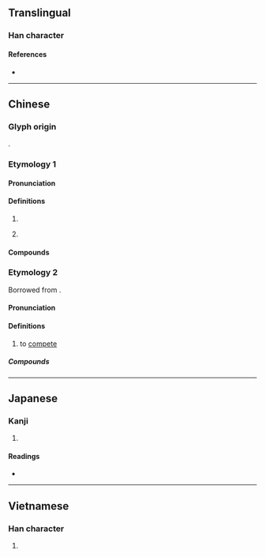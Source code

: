 {{character info}}
==Translingual==

===Han character===
{{Han char|rn=43|rad=尢|as=04|sn=7|four=48012|canj=KUOLL|ids=⿺尢介}}

====References====
* {{Han ref|kx=0298.150|dkj=07560|dj=0593.180|hdz=10553.100|uh=5C2C|ud=23596|bh=A7BC|bd=42940}}

----

==Chinese==
{{zh-forms|alt=魀}}

===Glyph origin===
{{Han etym}}
{{Han compound|尢|介|c1=s|c2=p|ls=psc}}.

===Etymology 1===

====Pronunciation====
{{zh-pron
|m=gà,jiè,2nb=variant
|c=gaai3
|c-t=gai1
|h=pfs=kie;gd=gê4
|md=gái
|mn=ml:kài
|mn-t=gai3
|w=2ka
|mc=y
|oc=y
|cat=a
}}

====Definitions====
{{zh-hanzi}}

# {{zh-used in|尷尬}}
# {{lb|zh|neologism|Mainland|Taiwan|slang}} {{zh-short|尷尬}} {{defdate|since 2010s}}

====Compounds====
{{zh-der|不尷尬|不尷不尬|尷尬局面|尷尬|處境尷尬|尬聊|尲尬}}

===Etymology 2===
Borrowed from {{bor|zh|nan|較}}.

====Pronunciation====
{{zh-pron
|m=gà
|cat=v
}}

====Definitions====
{{zh-hanzi}}

# {{lb|zh|neologism}} to [[compete]]

=====Compounds=====
{{zh-der|尬舞|尬歌|尬酒}}

----

==Japanese==

===Kanji===
{{ja-kanji|grade=|rs=尢04}}

# {{rfdef|ja|sort=尢04}}

====Readings====
* {{ja-readings|on=[[かい]] (kai), [[かつ]] (katsu), [[けち]] (kechi)|kun=[[あしなえ]] (ashinae)}}

----

==Vietnamese==

===Han character===
{{vi-readings|reading=giới|rs=尢04}}

# {{rfdef|vi|sort=尢04}}